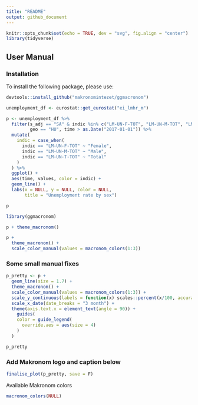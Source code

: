 ```yaml
---
title: "README"
output: github_document
---
```


```r
knitr::opts_chunk$set(echo = TRUE, dev = "svg", fig.align = "center")
library(tidyverse)
```

## User Manual

### Installation

To install the following package, please use:

```r
devtools::install_github("makronomintezet/ggmacronom")
```

```r
unemployment_df <- eurostat::get_eurostat("ei_lmhr_m")
```

```r
p <- unemployment_df %>% 
  filter(s_adj == "SA" & indic %in% c("LM-UN-F-TOT", "LM-UN-M-TOT", "LM-UN-T-TOT"),
         geo == "HU", time > as.Date("2017-01-01")) %>% 
  mutate(
    indic = case_when(
      indic == "LM-UN-F-TOT" ~ "Female",
      indic == "LM-UN-M-TOT" ~ "Male",
      indic == "LM-UN-T-TOT" ~ "Total"
    )
  ) %>% 
  ggplot() + 
  aes(time, values, color = indic) + 
  geom_line() +
  labs(x = NULL, y = NULL, color = NULL, 
       title = "Unemployment rate by sex")

p
```

```r
library(ggmacronom)
```

```r
p + theme_macronom()
```

```r
p + 
  theme_macronom() + 
  scale_color_manual(values = macronom_colors(1:3))
```

### Some small manual fixes

```r
p_pretty <- p + 
  geom_line(size = 1.7) +
  theme_macronom() + 
  scale_color_manual(values = macronom_colors(1:3)) + 
  scale_y_continuous(labels = function(x) scales::percent(x/100, accuracy = .1, decimal.mark = ",")) + 
  scale_x_date(date_breaks = "3 month") +
  theme(axis.text.x = element_text(angle = 90)) + 
    guides(
    color = guide_legend(
      override.aes = aes(size = 4)
    )
  )

p_pretty
```

### Add Makronom logo and caption below

```r
finalise_plot(p_pretty, save = F)
```

Available Makronom colors

```r

macronom_colors(NULL)

```


